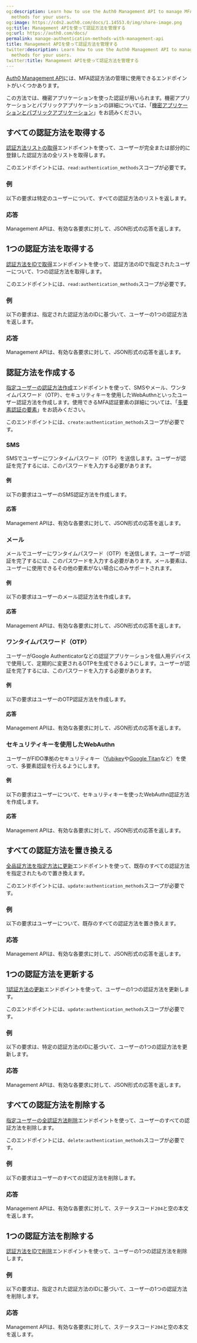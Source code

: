 ```yaml
---
og:description: Learn how to use the Auth0 Management API to manage MFA authentication
  methods for your users.
og:image: https://cdn2.auth0.com/docs/1.14553.0/img/share-image.png
og:title: Management APIを使って認証方法を管理する
og:url: https://auth0.com/docs/
permalink: manage-authentication-methods-with-management-api
title: Management APIを使って認証方法を管理する
twitter:description: Learn how to use the Auth0 Management API to manage MFA authentication
  methods for your users.
twitter:title: Management APIを使って認証方法を管理する
---
```


[Auth0 Management API](https://auth0.com/docs/api/management/v2)には、MFA認証方法の管理に使用できるエンドポイントがいくつかあります。

この方法では、機密アプリケーションを使った認証が用いられます。機密アプリケーションとパブリックアプリケーションの詳細については、「[機密アプリケーションとパブリックアプリケーション](/applications/confidential-and-public-applications)」をお読みください。

## すべての認証方法を取得する

[認証方法リストの取得](https://auth0.com/docs/api/management/v2#!/Users/get_authentication_methods)エンドポイントを使って、ユーザーが完全または部分的に登録した認証方法の全リストを取得します。

このエンドポイントには、`read:authentication_methods`スコープが必要です。

### 例

以下の要求は特定のユーザーについて、すべての認証方法のリストを返します。



### 応答

Management APIは、有効な各要求に対して、JSON形式の応答を返します。



## 1つの認証方法を取得する

[認証方法をIDで取得](https://auth0.com/docs/api/management/v2#!/Users/get_authentication_methods_by_authentication_method_id)エンドポイントを使って、認証方法のIDで指定されたユーザーについて、1つの認証方法を取得します。

このエンドポイントには、`read:authentication_methods`スコープが必要です。

### 例

以下の要求は、指定された認証方法のIDに基づいて、ユーザーの1つの認証方法を返します。



### 応答

Management APIは、有効な各要求に対して、JSON形式の応答を返します。



## 認証方法を作成する

[指定ユーザーの認証方法作成](https://auth0.com/docs/api/management/v2#!/Users/post_authentication_methods)エンドポイントを使って、SMSやメール、ワンタイムパスワード（OTP）、セキュリティキーを使用したWebAuthnといったユーザー認証方法を作成します。使用できるMFA認証要素の詳細については、「[多要素認証の要素](/mfa/mfa-factors)」をお読みください。

このエンドポイントには、`create:authentication_methods`スコープが必要です。



### SMS

SMSでユーザーにワンタイムパスワード（OTP）を送信します。ユーザーが認証を完了するには、このパスワードを入力する必要があります。

#### 例

以下の要求はユーザーのSMS認証方法を作成します。



#### 応答

Management APIは、有効な各要求に対して、JSON形式の応答を返します。



### メール

メールでユーザーにワンタイムパスワード（OTP）を送信します。ユーザーが認証を完了するには、このパスワードを入力する必要があります。メール要素は、ユーザーに使用できるその他の要素がない場合にのみサポートされます。

#### 例

以下の要求はユーザーのメール認証方法を作成します。



#### 応答

Management APIは、有効な各要求に対して、JSON形式の応答を返します。



### ワンタイムパスワード（OTP）

ユーザーがGoogle Authenticatorなどの認証アプリケーションを個人用デバイスで使用して、定期的に変更されるOTPを生成できるようにします。ユーザーが認証を完了するには、このパスワードを入力する必要があります。

#### 例

以下の要求はユーザーのOTP認証方法を作成します。



#### 応答

Management APIは、有効な各要求に対して、JSON形式の応答を返します。



### セキュリティキーを使用したWebAuthn

ユーザーがFIDO準拠のセキュリティキー（[Yubikey](https://www.yubico.com/)や[Google Titan](https://cloud.google.com/titan-security-key)など）を使って、多要素認証を行えるようにします。

#### 例

以下の要求はユーザーについて、セキュリティキーを使ったWebAuthn認証方法を作成します。



#### 応答

Management APIは、有効な各要求に対して、JSON形式の応答を返します。



## すべての認証方法を置き換える

[全品証方法を指定方法に更新](https://auth0.com/docs/api/management/v2#!/Users/put_authentication_methods)エンドポイントを使って、既存のすべての認証方法を指定されたもので置き換えます。

このエンドポイントには、`update:authentication_methods`スコープが必要です。

### 例

以下の要求はユーザーについて、既存のすべての認証方法を置き換えます。



### 応答

Management APIは、有効な各要求に対して、JSON形式の応答を返します。



## 1つの認証方法を更新する

[1認証方法の更新](https://auth0.com/docs/api/management/v2#!/Users/patch_authentication_methods_by_authentication_method_id)エンドポイントを使って、ユーザーの1つの認証方法を更新します。

このエンドポイントには、`update:authentication_methods`スコープが必要です。

### 例

以下の要求は、特定の認証方法のIDに基づいて、ユーザーの1つの認証方法を更新します。



### 応答

Management APIは、有効な各要求に対して、JSON形式の応答を返します。



## すべての認証方法を削除する

[指定ユーザーの全認証方法削除](https://auth0.com/docs/api/management/v2#!/Users/delete_authentication_methods)エンドポイントを使って、ユーザーのすべての認証方法を削除します。

このエンドポイントには、`delete:authentication_methods`スコープが必要です。

### 例

以下の要求はユーザーのすべての認証方法を削除します。



### 応答

Management APIは、有効な各要求に対して、ステータスコード`204`と空の本文を返します。

## 1つの認証方法を削除する

[認証方法をIDで削除](https://auth0.com/docs/api/management/v2#!/Users/delete_authentication_methods_by_authentication_method_id)エンドポイントを使って、ユーザーの1つの認証方法を削除します。

### 例

以下の要求は、指定された認証方法のIDに基づいて、ユーザーの1つの認証方法を削除します。



### 応答

Management APIは、有効な各要求に対して、ステータスコード`204`と空の本文を返します。